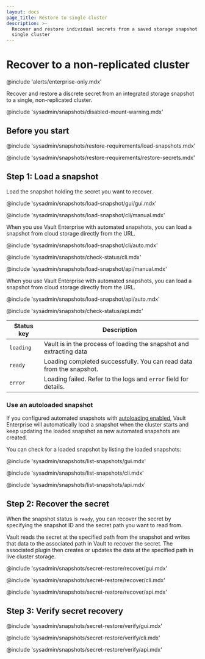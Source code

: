 ```yaml
---
layout: docs
page_title: Restore to single cluster
description: >-
  Recover and restore individual secrets from a saved storage snapshot to a
  single cluster
---
```


# Recover to a non-replicated cluster

@include 'alerts/enterprise-only.mdx'

Recover and restore a discrete secret from an integrated storage snapshot to a
single, non-replicated cluster.

@include 'sysadmin/snapshots/disabled-mount-warning.mdx'



## Before you start 

@include 'sysadmin/snapshots/restore-requirements/load-snapshots.mdx'

@include 'sysadmin/snapshots/restore-requirements/restore-secrets.mdx'



## Step 1: Load a snapshot

Load the snapshot holding the secret you want to recover.

<Tabs>

<Tab heading="GUI" group="gui">

@include 'sysadmin/snapshots/load-snapshot/gui/gui.mdx'

</Tab>

<Tab heading="CLI" group="cli">

<Tabs>

<Tab heading="Manual snapshot" group="manual">

@include 'sysadmin/snapshots/load-snapshot/cli/manual.mdx'

</Tab>

<Tab heading="Automated snapshot" group="auto">

When you use Vault Enterprise with automated snapshots, you can load a snapshot
from cloud storage directly from the URL.

@include 'sysadmin/snapshots/load-snapshot/cli/auto.mdx'

</Tab>

</Tabs>

@include 'sysadmin/snapshots/check-status/cli.mdx'

</Tab>

<Tab heading="API" group="api">

<Tabs>

<Tab heading="Manual snapshot" group="manual">

@include 'sysadmin/snapshots/load-snapshot/api/manual.mdx'

</Tab>

<Tab heading="Automated snapshot" group="auto">

When you use Vault Enterprise with automated snapshots, you can load a snapshot
from cloud storage directly from the URL.

@include 'sysadmin/snapshots/load-snapshot/api/auto.mdx'

</Tab>

</Tabs>

@include 'sysadmin/snapshots/check-status/api.mdx'

</Tab>

</Tabs>

Status key | Description 
---------- | -----------
`loading`  | Vault is in the process of loading the snapshot and extracting data
`ready`    | Loading completed successfully. You can read data from the snapshot.
`error`    | Loading failed. Refer to the logs and `error` field for details.


### Use an autoloaded snapshot

If you configured automated snapshots with [autoloading enabled](/vault/docs/sysadmin/snapshots/automate#step-3-optional-enable-autoloading),
Vault Enterprise will automatically load a snapshot when the cluster starts and keep 
updating the loaded snapshot as new automated snapshots are created.

You can check for a loaded snapshot by listing the loaded snapshots: 

<Tabs>

<Tab heading="GUI" group="gui">

@include 'sysadmin/snapshots/list-snapshots/gui.mdx'

</Tab>
    
<Tab heading="CLI" group="cli">

@include 'sysadmin/snapshots/list-snapshots/cli.mdx'

</Tab>

<Tab heading="API" group="api">

@include 'sysadmin/snapshots/list-snapshots/api.mdx'

</Tab>

</Tabs>

## Step 2: Recover the secret

When the snapshot status is `ready`, you can recover the secret by specifying
the snapshot ID and the secret path you want to read from.

Vault reads the secret at the specified path from the snapshot and writes that
data to the associated path in Vault to recover the secret. The associated
plugin then creates or updates the data at the specified path in live cluster
storage.

<Tabs>

<Tab heading="GUI" group="gui">

@include 'sysadmin/snapshots/secret-restore/recover/gui.mdx'

</Tab>

<Tab heading="CLI" group="cli">

@include 'sysadmin/snapshots/secret-restore/recover/cli.mdx'

</Tab>

<Tab heading="API" group="api">

@include 'sysadmin/snapshots/secret-restore/recover/api.mdx'

</Tab>

</Tabs>



## Step 3: Verify secret recovery

<Tabs>

<Tab heading="GUI" group="gui">

@include 'sysadmin/snapshots/secret-restore/verify/gui.mdx'

</Tab>

<Tab heading="CLI" group="cli">

@include 'sysadmin/snapshots/secret-restore/verify/cli.mdx'

</Tab>

<Tab heading="API" group="api">

@include 'sysadmin/snapshots/secret-restore/verify/api.mdx'

</Tab>

</Tabs>
